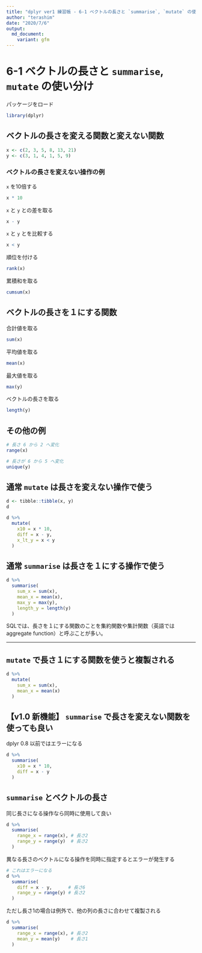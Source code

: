```yaml
---
title: "dplyr ver1 練習帳 - 6-1 ベクトルの長さと `summarise`, `mutate` の使い分け"
author: "terashim"
date: "2020/7/6"
output:
  md_document:
    variant: gfm
---
```


# 6-1 ベクトルの長さと `summarise`, `mutate` の使い分け

パッケージをロード

```r
library(dplyr)
```

## ベクトルの長さを変える関数と変えない関数

```r
x <- c(2, 3, 5, 8, 13, 21)
y <- c(3, 1, 4, 1, 5, 9)
```

### ベクトルの長さを変えない操作の例

`x` を10倍する

```r
x * 10
```

`x` と `y` との差を取る

```r
x - y
```

`x` と `y` とを比較する

```r
x < y
```

順位を付ける

```r
rank(x)
```

累積和を取る

```r
cumsum(x)
```

## ベクトルの長さを１にする関数

合計値を取る

```r
sum(x)
```

平均値を取る

```r
mean(x)
```

最大値を取る

```r
max(y)
```

ベクトルの長さを取る

```r
length(y)
```

## その他の例

```r
# 長さ 6 から 2 へ変化
range(x)
```


```r
# 長さが 6 から 5 へ変化
unique(y)
```

## 通常 `mutate` は長さを変えない操作で使う

```r
d <- tibble::tibble(x, y) 
d
```

```r
d %>% 
  mutate(
    x10 = x * 10,
    diff = x - y,
    x_lt_y = x < y
  )
```

## 通常 `summarise` は長さを１にする操作で使う

```r
d %>% 
  summarise(
    sum_x = sum(x),
    mean_x = mean(x),
    max_y = max(y),
    length_y = length(y)
  )
```

SQLでは、長さを１にする関数のことを集約関数や集計関数（英語では aggregate function）と呼ぶことが多い。

---

## `mutate` で長さ１にする関数を使うと複製される

```r
d %>% 
  mutate(
    sum_x = sum(x),
    mean_x = mean(x)
  )
```

## 【v1.0 新機能】 `summarise` で長さを変えない関数を使っても良い

dplyr 0.8 以前ではエラーになる

```r
d %>%
  summarise(
    x10 = x * 10,
    diff = x - y
  )
```

## `summarise` とベクトルの長さ

同じ長さになる操作なら同時に使用して良い

```r
d %>% 
  summarise(
    range_x = range(x), # 長さ2
    range_y = range(y)  # 長さ2
  )
```
異なる長さのベクトルになる操作を同時に指定するとエラーが発生する

```r
# これはエラーになる
d %>% 
  summarise(
    diff = x - y,      # 長さ6
    range_y = range(y) # 長さ2
  )
```

ただし長さ1の場合は例外で、他の列の長さに合わせて複製される

```r
d %>% 
  summarise(
    range_x = range(x), # 長さ2
    mean_y = mean(y)    # 長さ1
  )
```

